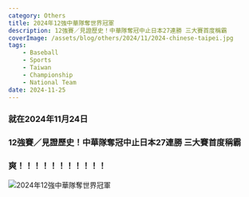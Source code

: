 ```yaml
---
category: Others
title: 2024年12強中華隊奪世界冠軍
description: 12強賽／見證歷史！中華隊奪冠中止日本27連勝 三大賽首度稱霸
coverImage: /assets/blog/others/2024/11/2024-chinese-taipei.jpg
tags:
    - Baseball
    - Sports
    - Taiwan
    - Championship
    - National Team
date: 2024-11-25
---
```


### 就在2024年11月24日

### 12強賽／見證歷史！中華隊奪冠中止日本27連勝 三大賽首度稱霸

### 爽！！！！！！！！！！！

![2024年12強中華隊奪世界冠軍](/assets/blog/others/2024/11/2024-chinese-taipei.jpg)
